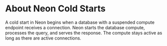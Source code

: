 # About Neon Cold Starts

A cold start in Neon begins when a database with a suspended compute endpoint receives a connection.
Neon starts the database compute, processes the query, and serves the response.
The compute stays active as long as there are active connections. 
